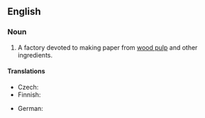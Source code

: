 ==English==
{{wikipedia}}

===Noun===
{{en-noun|sg=[[paper]] [[mill]]}}

# A factory devoted to making paper from [[wood pulp]] and other ingredients.

====Translations====
{{trans-top|factory}}
* Czech: {{t|cs|papírna|f}}
* Finnish: {{t|fi|paperitehdas}}
{{trans-mid}}
* German: {{t|de|Papierfabrik|f}}
{{trans-bottom}}